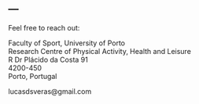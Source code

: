 ---
---

<link rel="stylesheet" href="styles.css" type="text/css">


Feel free to reach out:

Faculty of Sport, University of Porto<br>
Research Centre of Physical Activity, Health and Leisure<br>
R Dr Plácido da Costa 91<br>
4200-450<br>
Porto, Portugal<br>

lucasdsveras@gmail.com<br>